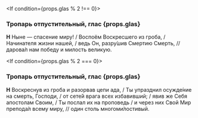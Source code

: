 <If condition={props.glas % 2 !== 0}>
  ### Тропарь отпустительный, глас {props.glas}

**Н** Ныне — спасение миру! / Воспоём Воскресшего из гроба, / Начинателя жизни нашей, / ведь Он, разру́шив Смертию Смерть, // дарова́л нам победу и милость великую.

</If>

<If condition={props.glas % 2 === 0}>
  ### Тропарь отпустительный, глас {props.glas}

**Н** Воcкpеcнув из гpоба и разорвав цепи ада, / Ты упразднил осужде́ние на смерть, Господи, / от сете́й врага всех избавивший; / явив же Себя апостолам Своим, / Ты послал их на проповедь / и через них Свой Мир препода́л всему миру, // один столь многоми́лостивый.

</If>
